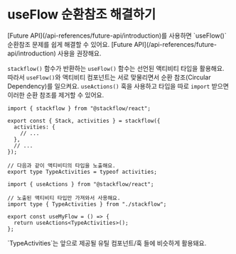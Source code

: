
# useFlow 순환참조 해결하기

<Callout type="info" emoji="💡">
  [Future API](/api-references/future-api/introduction)를 사용하면 `useFlow()` 순환참조 문제를 쉽게 해결할 수 있어요. [Future API](/api-references/future-api/introduction) 사용을 권장해요. 
</Callout>

`stackflow()` 함수가 반환하는 `useFlow()` 함수는 선언된 액티비티 타입을 활용해요. 따라서 `useFlow()`와 액티비티 컴포넌트는 서로 맞물리면서 순환 참조(Circular Dependency)를 일으켜요.
`useActions()` 훅을 사용하고 타입을 따로 `import` 받으면 이러한 순환 참조를 제거할 수 있어요.

```tsx showLineNumbers filename="stackflow.ts" copy
import { stackflow } from "@stackflow/react";

export const { Stack, activities } = stackflow({
  activities: {
    // ...
  },
  // ...
});

// 다음과 같이 액티비티의 타입을 노출해요.
export type TypeActivities = typeof activities;
```

```tsx showLineNumbers filename="stackflow.ts" copy
import { useActions } from "@stackflow/react";

// 노출된 액티비티 타입만 가져와서 사용해요.
import type { TypeActivities } from "./stackflow";

export const useMyFlow = () => {
  return useActions<TypeActivities>();
};
```

<Callout emoji="⚡️">
  `TypeActivities`는 앞으로 제공될 유틸 컴포넌트/훅 들에 비슷하게 활용돼요.
</Callout>
